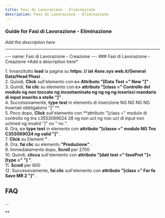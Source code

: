 ```yaml
---
title: Fasi di Lavorazione - Eliminazione
description: Fasi di Lavorazione - Eliminazione
---
```


### Guide for Fasi di Lavorazione - Eliminazione

*Add the description here*

___

\--- name: Fasi di Lavorazione - Creazione --- ### Fasi di Lavorazione - Creazione \*Add a description here\*  
  
1\. Innanzitutto **load** la pagina su **https: // iat 4sne.sys web.it/General Data/Head Phasi** .  
2\. Quindi, **Click** sull'elemento con **c> Attributo "\[Data Test =" New "\]"** .  
3\. Quindi, **fai clic** su elemento con **c> attributo "\[class =" Controllo del modulo ng non toccato ng incontaminato ng ng ng ng inserisci mandario di input inserito a stelle "\]"** .  
4\. Successivamente, **type** **test** in elemento di inserzione NG NG NG NG Insertati obbligatorio "\]" **.  
5\. Poco dopo, **Click** sull'elemento con **attributo "\[class =" modulo di controllo ng tns c3553069024 28 ng non uct ng non uct di input non uctined ng invalid "\]" no " no ".  
6\. Ora, **c> type** **test** in elemento con **attributo "\[classe =" modulo NG Tns C353069024 ng valid "\]"** .  
7\. **Click** su Element **"** .  
8\. Ora, **fai clic** su elemento **"Produzione"** .  
9\. Immediatamente dopo, **Scroll** per 2700  
10\. Quindi, **clicca** sull'elemento con **attributo "\[dati test =" faseProt "\]> \[type =" "\] "**.  
11\. **Scroll** per 600  
12\. Successivamente, **fai clic** sull'elemento con **attributo "\[class =" Far fa Save MR 2 "\]"** .  

FAQ
---

...

**
